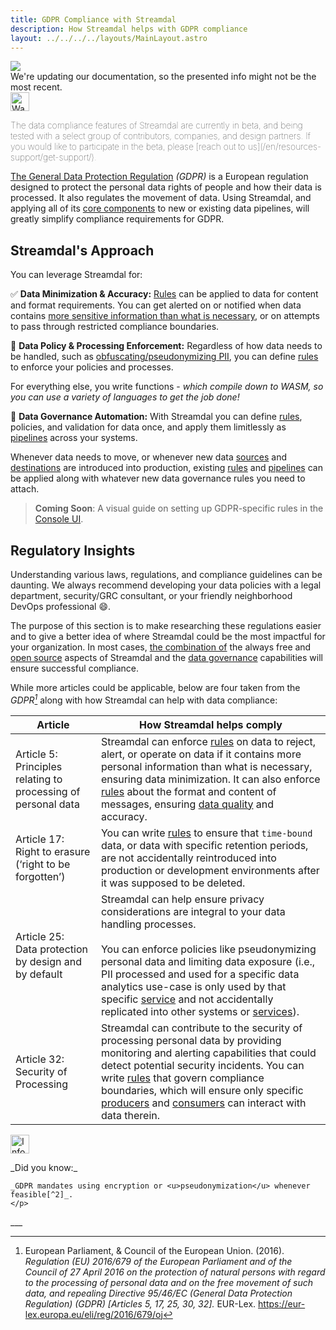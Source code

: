 ```yaml
---
title: GDPR Compliance with Streamdal
description: How Streamdal helps with GDPR compliance
layout: ../../../../layouts/MainLayout.astro
---
```



<div class="addl-wrapper">
<div class="addl">
<img src={information} class="uimage" />
<div class="addlcontent">
We're updating our documentation, so the presented info might not be the
most recent.
</div>
</div>
</div>

<Notification type="warning">
  <img src={warning} alt="Warning" width="30px" height="30px" />
  <p style="font-weight: lighter;">The data compliance features of Streamdal 
  are currently in beta, and being tested with a select group of contributors, 
  companies, and design partners. If you would like to participate in the beta, 
  please 
  [reach out to us](/en/resources-support/get-support/).</p>
</Notification>

<a href="https://eur-lex.europa.eu/eli/reg/2016/679/oj" target="_blank">The General Data Protection Regulation</a> 
_(GDPR)_ is a European regulation designed to protect the personal data rights 
of people and how their data is processed. It also regulates the movement of 
data. Using Streamdal, and applying all of its [core components](/en/core-components/overview/) 
to new or existing data pipelines, will greatly simplify compliance requirements 
for GDPR.

## Streamdal's Approach

You can leverage Streamdal for:


✅ **<span class="ykeyword">Data Minimization & Accuracy</span>:** <a href="/en/resources-support/glossary/#rule-or-step" class="pkeyword">Rules</a> can be applied to data for content and format requirements. You can get alerted on or notified when data contains <u>more sensitive information than what is necessary</u>, or on attempts to pass through restricted compliance boundaries.

📝 **<span class="ykeyword">Data Policy & Processing Enforcement</span>:** Regardless of how data needs to be handled, such as <u>obfuscating/pseudonymizing PII</u>, you can define <a href="/en/resources-support/glossary/#rule-or-step" class="pkeyword">rules</a> to enforce your policies and processes. 

For everything else, you write functions - _which compile down to WASM, so you can use a variety of languages to get the job done!_

🤖 **<span class="ykeyword">Data Governance Automation</span>:** With Streamdal you can define <a href="/en/resources-support/glossary/#rule-or-step" class="pkeyword">rules</a>, policies, and validation for data once, and apply them limitlessly as <a href="/en/resources-support/glossary/#pipeline-or-ruleset" class="pkeyword">pipelines</a> across your systems. 

Whenever data needs to move, or whenever new data <a href="/en/resources-support/glossary/#source" class="pkeyword">sources</a> and <a href="/en/resources-support/glossary/#destination" class="pkeyword">destinations</a> are introduced into production, existing <a href="/en/resources-support/glossary/#rule-or-step" class="pkeyword">rules</a> and <a href="/en/resources-support/glossary/#pipeline-or-ruleset" class="pkeyword">pipelines</a> can be applied along with whatever new data governance rules you need to attach.

> **Coming Soon**: A visual guide on setting up GDPR-specific rules in the 
[Console UI](/en/core-components/console-ui/).

## Regulatory Insights

Understanding various laws, regulations, and compliance guidelines can be 
daunting. We always recommend developing your data policies with a legal 
department, security/GRC consultant, or your friendly neighborhood DevOps 
professional 😄.

The purpose of this section is to make researching these regulations easier and 
to give a better idea of where Streamdal could be the most impactful for your 
organization. In most cases, <u>the combination of</u> the always free and 
[open source](/en/resources-support/open-source/) aspects of Streamdal and the 
[data governance](/en/data-governance/overview/) capabilities will ensure 
successful compliance. 

While more articles could be applicable, below are four taken from the 
_GDPR[^1]_ along with how Streamdal can help with data compliance:

| Article | How Streamdal helps comply |
|-|-|
| Article 5: Principles relating to processing of personal data | Streamdal can enforce [rules](/en/resources-support/glossary/#rule-or-step) on data to reject, alert, or operate on data if it contains more personal information than what is necessary, ensuring data minimization. It can also enforce [rules](/en/resources-support/glossary/#rule-or-step) about the format and content of messages, ensuring [data quality](/en/data-governance/data-quality/) and accuracy.
| Article 17: <br />Right to erasure (‘right to be forgotten’) | You can write [rules](/en/resources-support/glossary/#rule-or-step) to ensure that `time-bound` data, or data with specific retention periods, are not accidentally reintroduced into production or development environments after it was supposed to be deleted. |
| Article 25: <br />Data protection by design and by default | Streamdal can help ensure privacy considerations are integral to your data handling processes. <br /> <br />You can enforce policies like pseudonymizing personal data and limiting data exposure (i.e., PII processed and used for a specific data analytics use-case is only used by that specific [service](/en/resources-support/glossary/#service) and not accidentally replicated into other systems or [services](/en/resources-support/glossary/#service)). |
| Article 32: Security of Processing | Streamdal can contribute to the security of processing personal data by providing monitoring and alerting capabilities that could detect potential security incidents. You can write [rules](/en/resources-support/glossary/#rule-or-step) that govern compliance boundaries, which will ensure only specific [producers](/en/resources-support/glossary/#producer) and [consumers](/en/resources-support/glossary/#consumer) can interact with data therein. |

<Notification type="information">
  <img src={info} alt="Information" width="30px" height="30px" />
  <div class="prose-md prose-p:my-2 prose-a:text-purple-dark prose-a:underline">
    <p>
    _Did you know:_

    _GDPR mandates using encryption or <u>pseudonymization</u> whenever feasible[^2]_.
    </p>
  </div>
</Notification>
___

[^1]: European Parliament, & Council of the European Union. (2016). _Regulation (EU) 2016/679 of the European Parliament and of the Council of 27 April 2016 on the protection of natural persons with regard to the processing of personal data and on the free movement of such data, and repealing Directive 95/46/EC (General Data Protection Regulation) (GDPR) [Articles 5, 17, 25, 30, 32]._ EUR-Lex. https://eur-lex.europa.eu/eli/reg/2016/679/oj 
[^2]: GDPR.EU. (n.d.). _GDPR checklist for data controllers: Data Security._ https://gdpr.eu/checklist/
